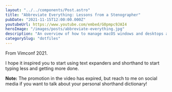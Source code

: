 ```yaml
---
layout: "../../components/Post.astro"
title: "Abbreviate Everything: Lessons from a Stenographer"
pubDate: "2021-11-15T12:00:00.000Z"
youtubeUrl: https://www.youtube.com/embed/G0pmpc9JAI4
heroImage: "/images/posts/abbreviate-everything.jpg"
description: "An overview of how to manage macOS windows and desktops at blazing speeds!"
categorySlug: "dotfiles"
---
```


From Vimconf 2021.

I hope it inspired you to start using text expanders and shorthand to start typing less and getting more done.

**Note:** The promotion in the video has expired, but reach to me on social media if you want to talk about your personal shorthand dictionary!
